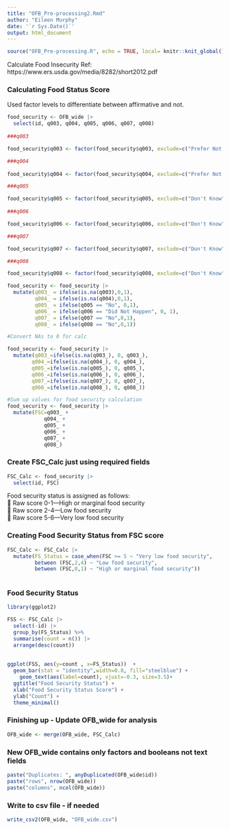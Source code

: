 ```yaml
---
title: "OFB_Pre-processing2.Rmd"
author: "Eileen Murphy"
date: '`r Sys.Date()`'
output: html_document
---
```


```r

source("OFB_Pre-processing.R", echo = TRUE, local= knitr::knit_global())

```

   
Calculate Food Insecurity
Ref: https://www.ers.usda.gov/media/8282/short2012.pdf

### Calculating Food Status Score
Used factor levels to differentiate between affirmative and not.

```r

food_security <- OFB_wide |>
  select(id, q003, q004, q005, q006, q007, q008)  
  
###q003

food_security$q003 <- factor(food_security$q003, exclude=c("Prefer Not To Answer", "Don't Know"), levels=c("Never True", "Often True", "Sometimes True")) 

###q004
  
food_security$q004 <- factor(food_security$q004, exclude=c("Prefer Not To Answer", "Don't Know"), levels=c("Never True", "Often True", "Sometimes True")) 

###q005

food_security$q005 <- factor(food_security$q005, exclude=c("Don't Know", "Prefer Not To Answer"), levels=c("No","Yes"))
       
###q006

food_security$q006 <- factor(food_security$q006, exclude=c("Don't Know","Prefer Not To Answer"), levels=c("Did Not Happen", "Only 1 or 2 Months", "Some Months But Not Every Month", "Almost Every Month"))

###q007

food_security$q007 <- factor(food_security$q007, exclude=c("Don't Know", "Prefer Not To Answer"), levels=c("No", "Yes"))

###q008

food_security$q008 <- factor(food_security$q008, exclude=c("Don't Know", "Prefer Not To Answer"), levels=c("No", "Yes"))

food_security <- food_security |> 
  mutate(q003_ = ifelse(is.na(q003),0,1),
         q004_ = ifelse(is.na(q004),0,1),
         q005_ = ifelse(q005 == "No", 0,1),
         q006_ = ifelse(q006 == "Did Not Happen", 0, 1),
         q007_ = ifelse(q007 == "No",0,1),
         q008_ = ifelse(q008 == "No",0,1))

#Convert NAs to 0 for calc

food_security <- food_security |>
  mutate(q003_=ifelse(is.na(q003_), 0, q003_),
        q004_=ifelse(is.na(q004_), 0, q004_),
        q005_=ifelse(is.na(q005_), 0, q005_),
        q006_=ifelse(is.na(q006_), 0, q006_),
        q007_=ifelse(is.na(q007_), 0, q007_),
        q008_=ifelse(is.na(q008_), 0, q008_))

#Sum up values for food security calculation
food_security <- food_security |>
  mutate(FSC=q003_ + 
            q004_ +
            q005_ +
            q006_ +
            q007_ + 
            q008_)

```

### Create FSC_Calc just using required fields

```r
FSC_Calc <- food_security |>
  select(id, FSC)
```
Food security status is assigned as follows:  
 Raw score 0-1—High or marginal food security  
 Raw score 2-4—Low food security  
 Raw score 5-6—Very low food security  

### Creating Food Security Status from FSC score

```r
FSC_Calc <- FSC_Calc |> 
  mutate(FS_Status = case_when(FSC >= 5 ~ "Very low food security", 
         between (FSC,2,4) ~ "Low food security",
         between (FSC,0,1) ~ "High or marginal food security"))
         
```

### Food Security Status

```r
library(ggplot2)

FSS <- FSC_Calc |>
  select(-id) |>
  group_by(FS_Status) %>%
  summarise(count = n()) |>
  arrange(desc(count)) 
  
  
ggplot(FSS, aes(y=count , x=FS_Status))  + 
  geom_bar(stat = "identity",width=0.8, fill="steelblue") +
    geom_text(aes(label=count), vjust=-0.3, size=3.5)+
  ggtitle("Food Security Status") + 
  xlab("Food Security Status Score") +
  ylab("Count") +
  theme_minimal()


```

### Finishing up - Update OFB_wide for analysis

```r

OFB_wide <- merge(OFB_wide, FSC_Calc)

```
 
### New OFB_wide contains only factors and booleans not text fields

```r
paste("Duplicates: ", anyDuplicated(OFB_wide$id))
paste("rows", nrow(OFB_wide))
paste("columns", ncol(OFB_wide))

```

### Write to csv file - if needed

```r
write_csv2(OFB_wide, "OFB_wide.csv") 

```




